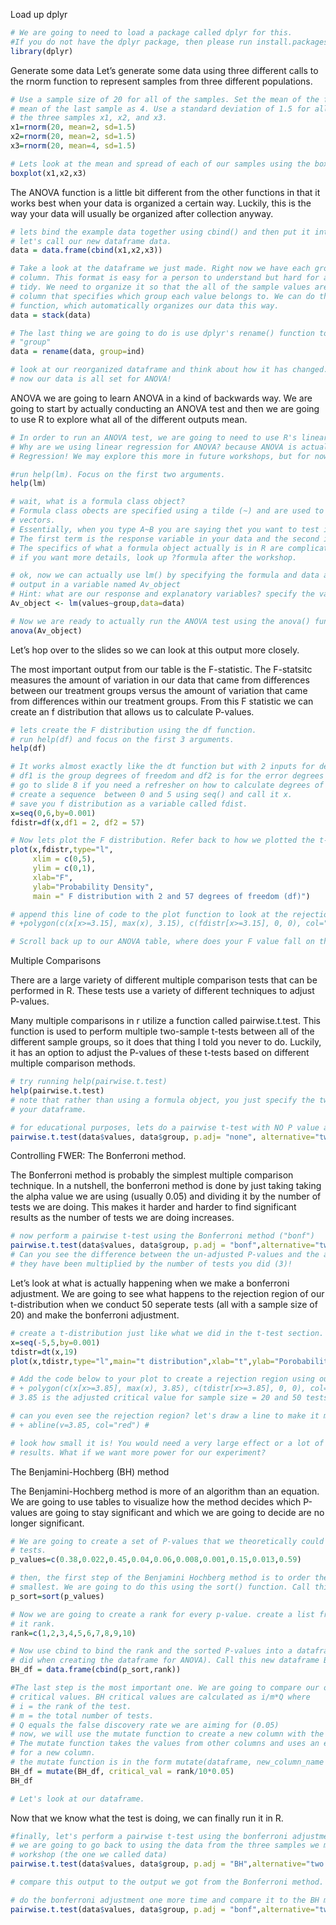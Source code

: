 Load up dplyr
```r
# We are going to need to load a package called dplyr for this. 
#If you do not have the dplyr package, then please run install.packages("dplyr")
library(dplyr)
```

Generate some data
Let's generate some data using three different calls to the rnorm function to represent samples from three different populations.
```r
# Use a sample size of 20 for all of the samples. Set the mean of the first two samples as 2 and set the 
# mean of the last sample as 4. Use a standard deviation of 1.5 for all samples. We are going to call
# the three samples x1, x2, and x3. 
x1=rnorm(20, mean=2, sd=1.5)
x2=rnorm(20, mean=2, sd=1.5)
x3=rnorm(20, mean=4, sd=1.5)

# Lets look at the mean and spread of each of our samples using the boxplot() function. 
boxplot(x1,x2,x3)
```

The ANOVA function is a little bit different from the other functions in that it works best when your data is organized a certain way. Luckily, this is the way your data will usually be organized after collection anyway.
```r
# lets bind the example data together using cbind() and then put it into a dataframe with data.frame(). 
# let's call our new dataframe data. 
data = data.frame(cbind(x1,x2,x3))

# Take a look at the dataframe we just made. Right now we have each group organized into a different 
# column. This format is easy for a person to understand but hard for a computer to understand. It is not
# tidy. We need to organize it so that the all of the sample values are in the same column with another 
# column that specifies which group each value belongs to. We can do this very easily with the stack() 
# function, which automatically organizes our data this way. 
data = stack(data)

# The last thing we are going to do is use dplyr's rename() function to change the column name "ind" to 
# "group"
data = rename(data, group=ind)

# look at our reorganized dataframe and think about how it has changed. 
# now our data is all set for ANOVA!
```

ANOVA
we are going to learn ANOVA in a kind of backwards way. We are going to start by actually conducting an ANOVA test and then we are going to use R to explore what all of the different outputs mean. 

```r
# In order to run an ANOVA test, we are going to need to use R's linear regression function lm()
# Why are we using linear regression for ANOVA? because ANOVA is actually a special application of Linear
# Regression! We may explore this more in future workshops, but for now do not worry about it. 

#run help(lm). Focus on the first two arguments. 
help(lm)

# wait, what is a formula class object? 
# Formula class obects are specified using a tilde (~) and are used to specify a relationship between two
# vectors.
# Essentially, when you type A~B you are saying thet you want to test if variable A is dependent on B.
# The first term is the response variable in your data and the second is the explanatory variable. 
# The specifics of what a formula object actually is in R are complicated and beyond this workshop. 
# if you want more details, look up ?formula after the workshop.  

# ok, now we can actually use lm() by specifying the formula and data arguments. run lm and save the 
# output in a variable named Av_object
# Hint: what are our response and explanatory variables? specify the variables using the column names
Av_object <- lm(values~group,data=data) 

# Now we are ready to actually run the ANOVA test using the anova() function. 
anova(Av_object)
```
Let's hop over to the slides so we can look at this output more closely. 

The most important output from our table is the F-statistic. The F-statsitc measures the amount of variation in our data that came from differences between our treatment groups versus the amount of variation that came from differences within our treatment groups. From this F statistic we can create an f distribution that allows us to calculate P-values. 
```r
# lets create the F distribution using the df function.
# run help(df) and focus on the first 3 arguments. 
help(df)

# It works almost exactly like the dt function but with 2 inputs for degrees of freedom. 
# df1 is the group degrees of freedom and df2 is for the error degrees of freedom. 
# go to slide 8 if you need a refresher on how to calculate degrees of freedom. 
# create a sequence  between 0 and 5 using seq() and call it x. 
# save you f distribution as a variable called fdist. 
x=seq(0,6,by=0.001)
fdistr=df(x,df1 = 2, df2 = 57)

# Now lets plot the F distribution. Refer back to how we plotted the t-distribution. 
plot(x,fdistr,type="l",
     xlim = c(0,5), 
     ylim = c(0,1),
     xlab="F",
     ylab="Probability Density",
     main =" F distribution with 2 and 57 degrees of freedom (df)")

# append this line of code to the plot function to look at the rejection region
# +polygon(c(x[x>=3.15], max(x), 3.15), c(fdistr[x>=3.15], 0, 0), col="red")"

# Scroll back up to our ANOVA table, where does your F value fall on this graph? does it make sense that you were/were'nt able to reject the null?
```
Multiple Comparisons

There are a large variety of different multiple comparison tests that can be performed in R. These tests use a variety of different techniques to adjust P-values. 

Many multiple comparisons in r utilize a function called pairwise.t.test. This function is used to perform multiple two-sample t-tests between all of the different sample groups, so it does that thing I told you never to do. Luckily, it has an option to adjust the P-values of these t-tests based on different multiple comparison methods. 
```r
# try running help(pairwise.t.test)
help(pairwise.t.test)
# note that rather than using a formula object, you just specify the two columns you are looking at in 
# your dataframe. 

# for educational purposes, lets do a pairwise t-test with NO P value adjustment whatsoever ("none"). 
pairwise.t.test(data$values, data$group, p.adj= "none", alternative="two.sided")
```
Controlling FWER: The Bonferroni method. 

The Bonferroni method is probably the simplest multiple comparison technique. In a nutshell, the bonferroni method is done by just taking taking the alpha value we are using (usually 0.05) and dividing it by the number of tests we are doing. This makes it harder and harder to find significant results as the number of tests we are doing increases. 
```r
# now perform a pairwise t-test using the Bonferroni method ("bonf")
pairwise.t.test(data$values, data$group, p.adj = "bonf",alternative="two.sided")
# Can you see the difference between the un-adjusted P-values and the adjusted P-values? 
# they have been multiplied by the number of tests you did (3)!
```
Let's look at what is actually happening when we make a bonferroni adjustment. We are going to see what happens to the rejection region of our t-distribution when we conduct 50 seperate tests (all with a sample size of 20) and make the bonferroni adjustment. 
```r
# create a t-distribution just like what we did in the t-test section.
x=seq(-5,5,by=0.001)
tdistr=dt(x,19)
plot(x,tdistr,type="l",main="t distribution",xlab="t",ylab="Porobability Density") + polygon(c(x[x>=3.85], max(x), 3.85), c(tdistr[x>=3.85], 0, 0), col="red") + abline(v=3.85, col="red")

# Add the code below to your plot to create a rejection region using our altered P-value. 
# + polygon(c(x[x>=3.85], max(x), 3.85), c(tdistr[x>=3.85], 0, 0), col="red") #
# 3.85 is the adjusted critical value for sample size = 20 and 50 tests. 

# can you even see the rejection region? let's draw a line to make it more clear
# + abline(v=3.85, col="red") #

# look how small it is! You would need a very large effect or a lot of power to find any significant 
# results. What if we want more power for our experiment? 

```

The Benjamini-Hochberg (BH) method

The Benjamini-Hochberg method is more of an algorithm than an equation. We are going to use tables to visualize how the method decides which P-values are going to stay significant and which we are going to decide are no longer significant. 


```r
# We are going to create a set of P-values that we theoretically could have gotten from performing 10 
# tests. 
p_values=c(0.38,0.022,0.45,0.04,0.06,0.008,0.001,0.15,0.013,0.59)

# then, the first step of the Benjamini Hochberg method is to order the P-values from largest to 
# smallest. We are going to do this using the sort() function. Call this sorted vector p_sort
p_sort=sort(p_values)

# Now we are going to create a rank for every p-value. create a list from 1 to 10 using c() and call
# it rank. 
rank=c(1,2,3,4,5,6,7,8,9,10)

# Now use cbind to bind the rank and the sorted P-values into a dataframe (should be familiar to what we
# did when creating the dataframe for ANOVA). Call this new dataframe BH_df. 
BH_df = data.frame(cbind(p_sort,rank))

#The last step is the most important one. We are going to compare our ordered P-values to a set of BH 
# critical values. BH critical values are calculated as i/m*Q where
# i = the rank of the test. 
# m = the total number of tests. 
# Q equals the false discovery rate we are aiming for (0.05)
# now, we will use the mutate function to create a new column with the critical values for each test.
# The mutate function takes the values from other columns and uses an equation to calculate the values 
# for a new column. 
# the mutate function is in the form mutate(dataframe, new_column_name = equation)
BH_df = mutate(BH_df, critical_val = rank/10*0.05)
BH_df

# Let's look at our dataframe. 
```

Now that we know what the test is doing, we can finally run it in R. 

```r
#finally, let's perform a pairwise t-test using the bonferroni adjustment. 
# we are going to go back to using the data from the three samples we made at the beginning of this 
# workshop (the one we called data)
pairwise.t.test(data$values, data$group, p.adj = "BH",alternative="two.sided")

# compare this output to the output we got from the Bonferroni method. 
```
```r
# do the bonferroni adjustment one more time and compare it to the BH method.
pairwise.t.test(data$values, data$group, p.adj = "bonf",alternative="two.sided")
```
